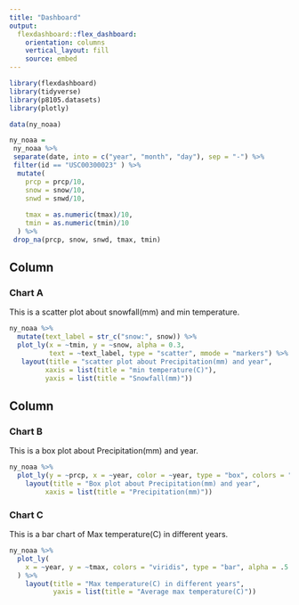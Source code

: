 ```yaml
---
title: "Dashboard"
output: 
  flexdashboard::flex_dashboard:
    orientation: columns
    vertical_layout: fill
    source: embed
---
```


```r
library(flexdashboard)
library(tidyverse)
library(p8105.datasets)
library(plotly)
```

```r
data(ny_noaa)

ny_noaa = 
 ny_noaa %>%
 separate(date, into = c("year", "month", "day"), sep = "-") %>% 
 filter(id == "USC00300023"	) %>% 
  mutate(
    prcp = prcp/10,
    snow = snow/10,
    snwd = snwd/10,
    
    tmax = as.numeric(tmax)/10,
    tmin = as.numeric(tmin)/10
  ) %>% 
 drop_na(prcp, snow, snwd, tmax, tmin) 
```

Column {data-width=650}
-----------------------------------------------------------------------

### Chart A

This is a scatter plot about snowfall(mm) and min temperature.

```r
ny_noaa %>% 
  mutate(text_label = str_c("snow:", snow)) %>% 
  plot_ly(x = ~tmin, y = ~snow, alpha = 0.3, 
          text = ~text_label, type = "scatter", mmode = "markers") %>% 
   layout(title = "scatter plot about Precipitation(mm) and year",
         xaxis = list(title = "min temperature(C)"),
         yaxis = list(title = "Snowfall(mm)"))
```

Column {data-width=350}
-----------------------------------------------------------------------

### Chart B

This is a box plot about Precipitation(mm) and year.

```r
ny_noaa %>% 
  plot_ly(y = ~prcp, x = ~year, color = ~year, type = "box", colors = "viridis") %>% 
    layout(title = "Box plot about Precipitation(mm) and year",
         xaxis = list(title = "Precipitation(mm)"))
```

### Chart C

This is a bar chart of Max temperature(C) in different years.

```r
ny_noaa %>% 
  plot_ly(
    x = ~year, y = ~tmax, colors = "viridis", type = "bar", alpha = .5
  ) %>% 
    layout(title = "Max temperature(C) in different years",
           yaxis = list(title = "Average max temperature(C)"))
```

